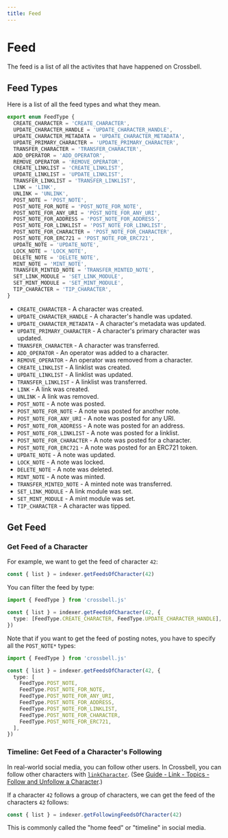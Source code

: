 ```yaml
---
title: Feed
---
```


# Feed

The feed is a list of all the activites that have happened on Crossbell.

## Feed Types

Here is a list of all the feed types and what they mean.

```ts
export enum FeedType {
  CREATE_CHARACTER = 'CREATE_CHARACTER',
  UPDATE_CHARACTER_HANDLE = 'UPDATE_CHARACTER_HANDLE',
  UPDATE_CHARACTER_METADATA = 'UPDATE_CHARACTER_METADATA',
  UPDATE_PRIMARY_CHARACTER = 'UPDATE_PRIMARY_CHARACTER',
  TRANSFER_CHARACTER = 'TRANSFER_CHARACTER',
  ADD_OPERATOR = 'ADD_OPERATOR',
  REMOVE_OPERATOR = 'REMOVE_OPERATOR',
  CREATE_LINKLIST = 'CREATE_LINKLIST',
  UPDATE_LINKLIST = 'UPDATE_LINKLIST',
  TRANSFER_LINKLIST = 'TRANSFER_LINKLIST',
  LINK = 'LINK',
  UNLINK = 'UNLINK',
  POST_NOTE = 'POST_NOTE',
  POST_NOTE_FOR_NOTE = 'POST_NOTE_FOR_NOTE',
  POST_NOTE_FOR_ANY_URI = 'POST_NOTE_FOR_ANY_URI',
  POST_NOTE_FOR_ADDRESS = 'POST_NOTE_FOR_ADDRESS',
  POST_NOTE_FOR_LINKLIST = 'POST_NOTE_FOR_LINKLIST',
  POST_NOTE_FOR_CHARACTER = 'POST_NOTE_FOR_CHARACTER',
  POST_NOTE_FOR_ERC721 = 'POST_NOTE_FOR_ERC721',
  UPDATE_NOTE = 'UPDATE_NOTE',
  LOCK_NOTE = 'LOCK_NOTE',
  DELETE_NOTE = 'DELETE_NOTE',
  MINT_NOTE = 'MINT_NOTE',
  TRANSFER_MINTED_NOTE = 'TRANSFER_MINTED_NOTE',
  SET_LINK_MODULE = 'SET_LINK_MODULE',
  SET_MINT_MODULE = 'SET_MINT_MODULE',
  TIP_CHARACTER = 'TIP_CHARACTER',
}
```

- `CREATE_CHARACTER` - A character was created.
- `UPDATE_CHARACTER_HANDLE` - A character's handle was updated.
- `UPDATE_CHARACTER_METADATA` - A character's metadata was updated.
- `UPDATE_PRIMARY_CHARACTER` - A character's primary character was updated.
- `TRANSFER_CHARACTER` - A character was transferred.
- `ADD_OPERATOR` - An operator was added to a character.
- `REMOVE_OPERATOR` - An operator was removed from a character.
- `CREATE_LINKLIST` - A linklist was created.
- `UPDATE_LINKLIST` - A linklist was updated.
- `TRANSFER_LINKLIST` - A linklist was transferred.
- `LINK` - A link was created.
- `UNLINK` - A link was removed.
- `POST_NOTE` - A note was posted.
- `POST_NOTE_FOR_NOTE` - A note was posted for another note.
- `POST_NOTE_FOR_ANY_URI` - A note was posted for any URI.
- `POST_NOTE_FOR_ADDRESS` - A note was posted for an address.
- `POST_NOTE_FOR_LINKLIST` - A note was posted for a linklist.
- `POST_NOTE_FOR_CHARACTER` - A note was posted for a character.
- `POST_NOTE_FOR_ERC721` - A note was posted for an ERC721 token.
- `UPDATE_NOTE` - A note was updated.
- `LOCK_NOTE` - A note was locked.
- `DELETE_NOTE` - A note was deleted.
- `MINT_NOTE` - A note was minted.
- `TRANSFER_MINTED_NOTE` - A minted note was transferred.
- `SET_LINK_MODULE` - A link module was set.
- `SET_MINT_MODULE` - A mint module was set.
- `TIP_CHARACTER` - A character was tipped.

## Get Feed

### Get Feed of a Character

For example, we want to get the feed of character `42`:

```ts
const { list } = indexer.getFeedsOfCharacter(42)
```

You can filter the feed by type:

```ts
import { FeedType } from 'crossbell.js'

const { list } = indexer.getFeedsOfCharacter(42, {
  type: [FeedType.CREATE_CHARACTER, FeedType.UPDATE_CHARACTER_HANDLE],
})
```

Note that if you want to get the feed of posting notes, you have to specify all the `POST_NOTE*` types:

```ts
import { FeedType } from 'crossbell.js'

const { list } = indexer.getFeedsOfCharacter(42, {
  type: [
    FeedType.POST_NOTE,
    FeedType.POST_NOTE_FOR_NOTE,
    FeedType.POST_NOTE_FOR_ANY_URI,
    FeedType.POST_NOTE_FOR_ADDRESS,
    FeedType.POST_NOTE_FOR_LINKLIST,
    FeedType.POST_NOTE_FOR_CHARACTER,
    FeedType.POST_NOTE_FOR_ERC721,
  ],
})
```

### Timeline: Get Feed of a Character's Following

In real-world social media, you can follow other users. In Crossbell, you can follow other characters with [`linkCharacter`](/sdk/js/contract/link/create-link#linkcharacter). (See [Guide - Link - Topics - Follow and Unfollow a Character](/sdk/js/guides/link#follow-and-unfollow-a-character).)

If a character `42` follows a group of characters, we can get the feed of the characters `42` follows:

```ts
const { list } = indexer.getFollowingFeedsOfCharacter(42)
```

This is commonly called the "home feed" or "timeline" in social media.
